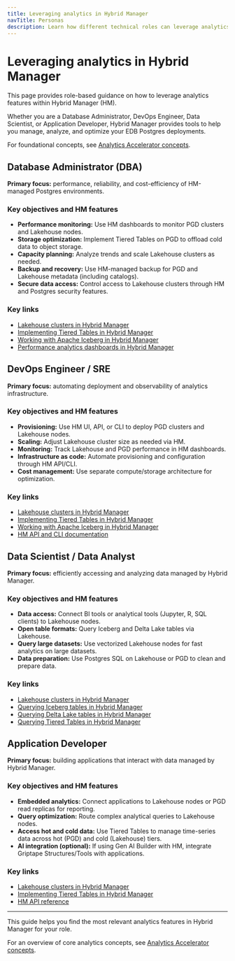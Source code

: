 ```yaml
---
title: Leveraging analytics in Hybrid Manager
navTitle: Personas
description: Learn how different technical roles can leverage analytics features in Hybrid Manager to optimize data access, performance, and insights.
---
```


# Leveraging analytics in Hybrid Manager

This page provides role-based guidance on how to leverage analytics features within Hybrid Manager (HM).

Whether you are a Database Administrator, DevOps Engineer, Data Scientist, or Application Developer, Hybrid Manager provides tools to help you manage, analyze, and optimize your EDB Postgres deployments.

For foundational concepts, see [Analytics Accelerator concepts](../../analytics-concepts).

## Database Administrator (DBA)

**Primary focus:** performance, reliability, and cost-efficiency of HM-managed Postgres environments.

### Key objectives and HM features

- **Performance monitoring:** Use HM dashboards to monitor PGD clusters and Lakehouse nodes.
- **Storage optimization:** Implement Tiered Tables on PGD to offload cold data to object storage.
- **Capacity planning:** Analyze trends and scale Lakehouse clusters as needed.
- **Backup and recovery:** Use HM-managed backup for PGD and Lakehouse metadata (including catalogs).
- **Secure data access:** Control access to Lakehouse clusters through HM and Postgres security features.

### Key links

- [Lakehouse clusters in Hybrid Manager](./lakehouse)
- [Implementing Tiered Tables in Hybrid Manager](./tiered_tables)
- [Working with Apache Iceberg in Hybrid Manager](./iceberg)
- [Performance analytics dashboards in Hybrid Manager](#)

## DevOps Engineer / SRE

**Primary focus:** automating deployment and observability of analytics infrastructure.

### Key objectives and HM features

- **Provisioning:** Use HM UI, API, or CLI to deploy PGD clusters and Lakehouse nodes.
- **Scaling:** Adjust Lakehouse cluster size as needed via HM.
- **Monitoring:** Track Lakehouse and PGD performance in HM dashboards.
- **Infrastructure as code:** Automate provisioning and configuration through HM API/CLI.
- **Cost management:** Use separate compute/storage architecture for optimization.

### Key links

- [Lakehouse clusters in Hybrid Manager](./lakehouse)
- [Implementing Tiered Tables in Hybrid Manager](./tiered_tables)
- [Working with Apache Iceberg in Hybrid Manager](./iceberg)
- [HM API and CLI documentation](#)

## Data Scientist / Data Analyst

**Primary focus:** efficiently accessing and analyzing data managed by Hybrid Manager.

### Key objectives and HM features

- **Data access:** Connect BI tools or analytical tools (Jupyter, R, SQL clients) to Lakehouse nodes.
- **Open table formats:** Query Iceberg and Delta Lake tables via Lakehouse.
- **Query large datasets:** Use vectorized Lakehouse nodes for fast analytics on large datasets.
- **Data preparation:** Use Postgres SQL on Lakehouse or PGD to clean and prepare data.

### Key links

- [Lakehouse clusters in Hybrid Manager](./lakehouse)
- [Querying Iceberg tables in Hybrid Manager](./iceberg)
- [Querying Delta Lake tables in Hybrid Manager](./delta_lake)
- [Querying Tiered Tables in Hybrid Manager](./tiered_tables)

## Application Developer

**Primary focus:** building applications that interact with data managed by Hybrid Manager.

### Key objectives and HM features

- **Embedded analytics:** Connect applications to Lakehouse nodes or PGD read replicas for reporting.
- **Query optimization:** Route complex analytical queries to Lakehouse nodes.
- **Access hot and cold data:** Use Tiered Tables to manage time-series data across hot (PGD) and cold (Lakehouse) tiers.
- **AI integration (optional):** If using Gen AI Builder with HM, integrate Griptape Structures/Tools with applications.

### Key links

- [Lakehouse clusters in Hybrid Manager](./lakehouse)
- [Implementing Tiered Tables in Hybrid Manager](./tiered_tables)
- [HM API reference](#)

---

This guide helps you find the most relevant analytics features in Hybrid Manager for your role.

For an overview of core analytics concepts, see [Analytics Accelerator concepts](../../analytics-concepts).

